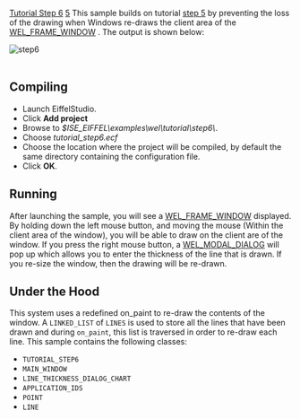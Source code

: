[[Property:title|Tutorial Step 6]]
[[Property:weight|5]]
This sample builds on tutorial [[Tutorial Step 5|step 5]]  by preventing the loss of the drawing when Windows re-draws the client area of the [[ref:libraries/wel/reference/wel_frame_window_chart|WEL_FRAME_WINDOW]] . The output is shown below: 
 [[Image:step6|step6]]  <br/>
<br/>

==Compiling==

* Launch EiffelStudio. 
* Click '''Add project'''
* Browse to ''$ISE_EIFFEL\examples\wel\tutorial\step6\''. 
* Choose ''tutorial_step6.ecf''
* Choose the location where the project will be compiled, by default the same directory containing the configuration file. 
* Click '''OK'''. 


==Running==

After launching the sample, you will see a [[ref:libraries/wel/reference/wel_frame_window_chart|WEL_FRAME_WINDOW]]  displayed. By holding down the left mouse button, and moving the mouse (Within the client area of the window), you will be able to draw on the client are of the window. If you press the right mouse button, a [[ref:libraries/wel/reference/wel_modal_dialog_chart|WEL_MODAL_DIALOG]]  will pop up which allows you to enter the thickness of the line that is drawn. If you re-size the window, then the drawing will be re-drawn.

==Under the Hood==

This system uses a redefined on_paint to re-draw the contents of the window. A <code>LINKED_LIST</code> of <code>LINES</code> is used to store all the lines that have been drawn and during <code>on_paint</code>, this list is traversed in order to re-draw each line. 
This sample contains the following classes: 
* <code>TUTORIAL_STEP6</code>
* <code>MAIN_WINDOW</code>
* <code>LINE_THICKNESS_DIALOG_CHART</code>
* <code>APPLICATION_IDS</code>
* <code>POINT</code>
* <code>LINE</code>






